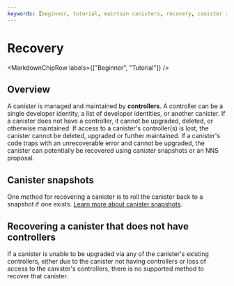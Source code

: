 ```yaml
---
keywords: [beginner, tutorial, maintain canisters, recovery, canister recovery]
---
```



# Recovery

<MarkdownChipRow labels={["Beginner", "Tutorial"]} />

## Overview

A <GlossaryTooltip>canister</GlossaryTooltip> is managed and maintained by **controllers**. A controller can be a single developer identity, a list of developer identities, or another canister. If a canister does not have a controller, it cannot be upgraded, deleted, or otherwise maintained. If access to a canister's controller(s) is lost, the canister cannot be deleted, upgraded or further maintained. If a canister's code traps with an unrecoverable error and cannot be upgraded, the canister can potentially be recovered using canister snapshots or an NNS proposal.

## Canister snapshots

One method for recovering a canister is to roll the canister back to a snapshot if one exists. [Learn more about canister snapshots](snapshots.mdx).

## Recovering a canister that does not have controllers

If a canister is unable to be upgraded via any of the canister's existing controllers, either due to the canister not having controllers or loss of access to the canister's controllers, there is no supported method to recover that canister.
